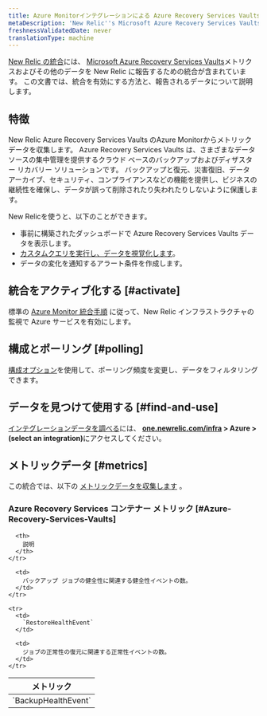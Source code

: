 ```yaml
---
title: Azure Monitorインテグレーションによる Azure Recovery Services Vaults
metaDescription: 'New Relic''s Microsoft Azure Recovery Services Vaults integration: what data it reports and how to enable it.'
freshnessValidatedDate: never
translationType: machine
---
```


[New Relic の統合](/docs/infrastructure/introduction-infra-monitoring)には、 [Microsoft Azure Recovery Services Vaults](https://learn.microsoft.com/en-us/azure/backup/backup-azure-recovery-services-vault-overview/)メトリクスおよびその他のデータを New Relic に報告するための統合が含まれています。 この文書では、統合を有効にする方法と、報告されるデータについて説明します。

## 特徴

New Relic Azure Recovery Services Vaults のAzure Monitorからメトリック データを収集します。 Azure Recovery Services Vaults は、さまざまなデータ ソースの集中管理を提供するクラウド ベースのバックアップおよびディザスター リカバリー ソリューションです。 バックアップと復元、災害復旧、データ アーカイブ、セキュリティ、コンプライアンスなどの機能を提供し、ビジネスの継続性を確保し、データが誤って削除されたり失われたりしないように保護します。

New Relicを使うと、以下のことができます。

* 事前に構築されたダッシュボードで Azure Recovery Services Vaults データを表示します。
* [カスタムクエリを実行し、データを視覚化します](/docs/infrastructure/integrations-getting-started/getting-started/use-integration-data-new-relic-insights)。
* データの変化を通知するアラート条件を作成します。

## 統合をアクティブ化する [#activate]

標準の [Azure Monitor 統合手順](/docs/infrastructure/microsoft-azure-integrations/azure-integrations-list/azure-monitor) に従って、New Relic インフラストラクチャの監視で Azure サービスを有効にします。

## 構成とポーリング [#polling]

[構成オプション](/docs/infrastructure/microsoft-azure-integrations/azure-integrations-list/azure-monitor/#settings)を使用して、ポーリング頻度を変更し、データをフィルタリングできます。

## データを見つけて使用する [#find-and-use]

[インテグレーションデータを調べる](/docs/infrastructure/integrations/find-use-infrastructure-integration-data)には、 <DNT>**[one.newrelic.com/infra](https://one.newrelic.com/infra) &gt; Azure &gt; (select an integration)**</DNT>にアクセスしてください。

## メトリックデータ [#metrics]

この統合では、以下の [メトリックデータを収集します](/docs/infrastructure/integrations-getting-started/getting-started/understand-integration-data-data-types#metric) 。

### Azure Recovery Services コンテナー メトリック [#Azure-Recovery-Services-Vaults]

<table>
  <thead>
    <tr>
      <th style={{ width: "300px" }}>
        メトリック
      </th>

      <th>
        説明
      </th>
    </tr>
  </thead>

  <tbody>
    <tr>
      <td>
        `BackupHealthEvent`
      </td>

      <td>
        バックアップ ジョブの健全性に関連する健全性イベントの数。
      </td>
    </tr>

    <tr>
      <td>
        `RestoreHealthEvent`
      </td>

      <td>
        ジョブの正常性の復元に関連する正常性イベントの数。
      </td>
    </tr>
  </tbody>
</table>